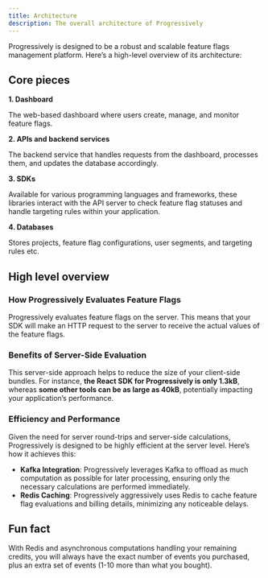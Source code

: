 ```yaml
---
title: Architecture
description: The overall architecture of Progressively
---
```



Progressively is designed to be a robust and scalable feature flags management platform. Here’s a high-level overview of its architecture:

## Core pieces

**1. Dashboard**

The web-based dashboard where users create, manage, and monitor feature flags.

**2. APIs and backend services**

The backend service that handles requests from the dashboard, processes them, and updates the database accordingly.

**3. SDKs**

Available for various programming languages and frameworks, these libraries interact with the API server to check feature flag statuses and handle targeting rules within your application.

**4. Databases**

Stores projects, feature flag configurations, user segments, and targeting rules etc.

## High level overview

### How Progressively Evaluates Feature Flags

Progressively evaluates feature flags on the server. This means that your SDK will make an HTTP request to the server to receive the actual values of the feature flags.

### Benefits of Server-Side Evaluation

This server-side approach helps to reduce the size of your client-side bundles. For instance, **the React SDK for Progressively is only 1.3kB**, whereas **some other tools can be as large as 40kB**, potentially impacting your application’s performance.

### Efficiency and Performance

Given the need for server round-trips and server-side calculations, Progressively is designed to be highly efficient at the server level. Here’s how it achieves this:

- **Kafka Integration**: Progressively leverages Kafka to offload as much computation as possible for later processing, ensuring only the necessary calculations are performed immediately.
- **Redis Caching**: Progressively aggressively uses Redis to cache feature flag evaluations and billing details, minimizing any noticeable delays.

## Fun fact

With Redis and asynchronous computations handling your remaining credits, you will always have the exact number of events you purchased, plus an extra set of events (1-10 more than what you bought).